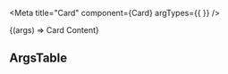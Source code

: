 


<Meta
  title="Card"
  component={Card}
  argTypes={{ }}
/>

<CardDescription />

<Canvas>
  <Story name="Card" height="400px">
    {(args) => <Card {...args} >Card Content</Card>}
  </Story>
</Canvas>

## ArgsTable

<ArgsTable of={Card} />
